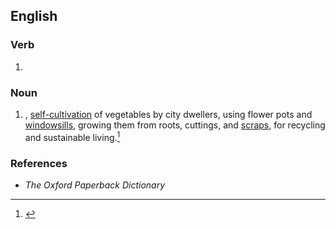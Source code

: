==English==

===Verb===
{{head|en|verb form}}

# {{present participle of|en|regrow|nocat=1}}

===Noun===
{{en-noun}}

# {{lb|en|agriculture}}, {{lb|en|ecology}} [[self-cultivation]] of vegetables by city dwellers, using flower pots and [[windowsill]]s, growing them from roots, cuttings, and [[scrap]]s, for recycling and sustainable living.<ref>{{cite book|Regrow Your Veggies: Growing Vegetables from Roots, Cuttings, and Scraps| Melissa Raupach, Felix Lill|2020| FOX CHAPEL PUBLISHING}}</ref>

===References===
* ''The Oxford Paperback Dictionary''
<References/>